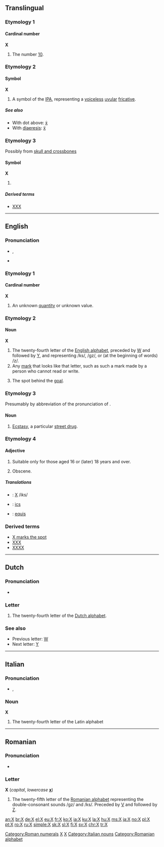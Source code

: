 {{wikipedia}}
{{also|Appendix:Variations of "x"}}
==Translingual==

===Etymology 1===

====Cardinal number====
{{enum|IX|XI|Roman numeral|X}}
'''X'''

# {{context|Roman numerals}} The number [[ten|10]].

===Etymology 2===

====Symbol====
'''X'''

# A symbol of the [[IPA]], representing a [[voiceless]] [[uvular]] [[fricative]].

=====See also=====
* With dot above: [[ẋ]]
* With [[diaeresis]]: [[ẍ]]

===Etymology 3===
Possibly from [[skull and crossbones]]

====Symbol====
'''X'''

# {{non-gloss definition|A hazard indicator, sometimes incorporated into standard labelling and signage systems}}

=====Derived terms=====
* [[XXX]]

[[Category:Roman numerals]]

----

==English==

===Pronunciation===
* {{IPA|/ɛks/}}, {{SAMPA|/Eks/}}
* {{rhymes|ɛks}}

===Etymology 1===

====Cardinal number====
'''X'''

# An unknown [[quantity]] or unknown value.

===Etymology 2===

====Noun====
'''X'''

# The twenty-fourth letter of the [[Appendix:Roman script|English alphabet]], preceded by [[W]] and followed by [[Y]], and representing /ks/, /gz/,<!--as in "exact" in my dialect at least--> or (at the beginning of words) /z/.
# Any [[mark]] that looks like that letter, such as such a mark made by a person who cannot read or write.
# {{lacrosse}} The spot behind the [[goal]].

===Etymology 3===
Presumably by abbreviation of the pronunciation of {{term|ecstasy}}.

====Noun====
{{en-noun|-}}

# {{slang}} [[ecstasy|Ecstasy]], a particular [[street drug]].

===Etymology 4===

====Adjective====
{{en-adj|-}}

# {{context|Former|_|British|_|film certificate}} Suitable only for those aged 16 or (later) 18 years and over.
# {{context|movie rating}} Obscene.

=====Translations=====
{{trans-top}}
* {{ttbc|French}}: [[X#French|X]] /iks/
{{trans-mid}}
{{trans-bottom}}
{{checktrans-top}}
* {{ttbc|Italian}}: [[ics]]
{{trans-mid}}
* {{ttbc|Spanish}}: [[equis]]
{{trans-bottom}}

===Derived terms===
* [[X marks the spot]]
* [[XXX]]
* [[XXXX]]

[[Category:IPA symbols|X]]
[[Category:Latin letters|X]]

----

==Dutch==

===Pronunciation===
* {{sense|letter name}} {{IPA|/ɪks/|lang=nl}}

===Letter===
{{infl|nl|letter|capital||lowercase|x}}

# The twenty-fourth letter of the [[Dutch alphabet]].

===See also===
* Previous letter: [[W#Dutch|W]]
* Next letter: [[Y#Dutch|Y]]

----

==Italian==

===Pronunciation===
* {{IPA|/iks/|lang=it}}, {{SAMPA|/iks/}}

===Noun===
{{wikipedia|lang=it}}
'''X''' {{m|f|inv}}

# The twenty-fourth letter of the Latin alphabet

[[Category:Italian nouns]]

----

==Romanian==

===Pronunciation===
* {{IPA|/iks/|lang=ro}}

===Letter===
'''X''' (''capital'', ''lowercase'' '''[[x]]''')

# The twenty-fifth letter of the [[Romanian alphabet]] representing the double-consonant sounds /gz/ and /ks/. Preceded by [[V]] and followed by [[Z]].

[[Category:Romanian alphabet]]

[[an:X]]
[[br:X]]
[[de:X]]
[[el:X]]
[[eu:X]]
[[fr:X]]
[[ko:X]]
[[ia:X]]
[[ku:X]]
[[la:X]]
[[hu:X]]
[[ms:X]]
[[ja:X]]
[[no:X]]
[[pl:X]]
[[pt:X]]
[[ro:X]]
[[ru:X]]
[[simple:X]]
[[sk:X]]
[[sl:X]]
[[fi:X]]
[[sv:X]]
[[chr:X]]
[[tr:X]]